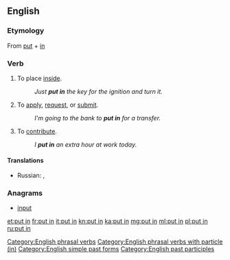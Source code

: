 {{also|putin|Putin|puțin}}
==English==

===Etymology===
From [[put]] + [[in]]

===Verb===
{{en-verb|head=[[put]] [[in]]|puts in|putting in|put in}}

# {{context|transitive|lang=en}} To place [[inside]].
#: ''Just '''put in''' the key for the ignition and turn it.''
# {{context|intransitive|lang=en}} To [[apply]], [[request]], or [[submit]].
#: ''I'm going to the bank to '''put in''' for a transfer.''
# {{context|transitive|lang=en}} To [[contribute]].
#: ''I '''put in''' an extra hour at work today.''

====Translations====
{{trans-top|to place inside}}
{{trans-mid}}
* Russian: {{t+|ru|вставлять|impf|tr=vstavljátʹ|sc=Cyrl}}, {{t+|ru|вставить|pf|tr=vstávitʹ|sc=Cyrl}}
{{trans-bottom}}

===Anagrams===
* [[input#English|input]]

[[Category:English phrasal verbs]]
[[Category:English phrasal verbs with particle (in)]]
[[Category:English simple past forms]]
[[Category:English past participles]]

[[et:put in]]
[[fr:put in]]
[[it:put in]]
[[kn:put in]]
[[ka:put in]]
[[mg:put in]]
[[ml:put in]]
[[pl:put in]]
[[ru:put in]]